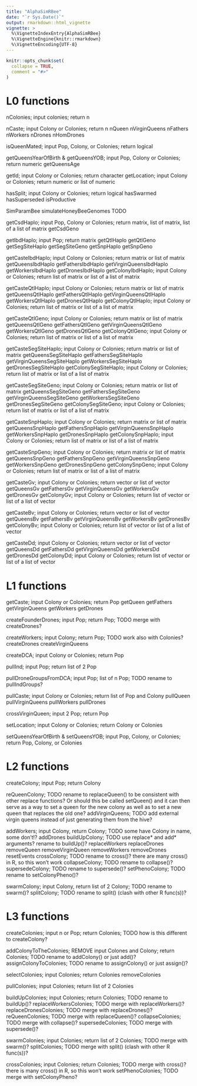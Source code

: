 ```yaml
---
title: "AlphaSimRBee"
date: "`r Sys.Date()`"
output: rmarkdown::html_vignette
vignette: >
  %\VignetteIndexEntry{AlphaSimRBee}
  %\VignetteEngine{knitr::rmarkdown}
  %\VignetteEncoding{UTF-8}
---
```


```r
knitr::opts_chunk$set(
  collapse = TRUE,
  comment = "#>"
)
```

# L0 functions 

nColonies; input colonies; return n

nCaste; input Colony or Colonies; return n
nQueen
nVirginQueens
nFathers
nWorkers 
nDrones 
nHomDrones

isQueenMated; input Pop, Colony, or Colonies; return logical

getQueensYearOfBirth & getQueensYOB; input Pop, Colony or Colonies; return numeric
getQueensAge

getId; input Colony or Colonies; return character
getLocation; input Colony or Colonies; return numeric or list of numeric

hasSplit; input Colony or Colonies; return logical
hasSwarmed
hasSuperseded
isProductive

SimParamBee
simulateHoneyBeeGenomes TODO

getCsdHaplo; input Pop, Colony or Colonies; return matrix, list of matrix, list of a list of matrix
getCsdGeno

getIbdHaplo; input Pop; return matrix
getQtlHaplo
getQtlGeno
getSegSiteHaplo
getSegSiteGeno
getSnpHaplo
getSnpGeno

getCasteIbdHaplo; input Colony or Colonies; return matrix or list of matrix
getQueensIbdHaplo
getFathersIbdHaplo
getVirginQueensIbdHaplo
getWorkersIbdHaplo
getDronesIbdHaplo
getColonyIbdHaplo; input Colony or Colonies; return list of matrix or list of a list of matrix

getCasteQtlHaplo; input Colony or Colonies; return matrix or list of matrix
getQueensQtlHaplo
getFathersQtlHaplo
getVirginQueensQtlHaplo
getWorkersQtlHaplo
getDronesQtlHaplo
getColonyQtlHaplo; input Colony or Colonies; return list of matrix or list of a list of matrix

getCasteQtlGeno; input Colony or Colonies; return matrix or list of matrix
getQueensQtlGeno
getFathersQtlGeno
getVirginQueensQtlGeno
getWorkersQtlGeno
getDronesQtlGeno
getColonyQtlGeno; input Colony or Colonies; return list of matrix or list of a list of matrix

getCasteSegSiteHaplo; input Colony or Colonies; return matrix or list of matrix
getQueensSegSiteHaplo
getFathersSegSiteHaplo
getVirginQueensSegSiteHaplo
getWorkersSegSiteHaplo
getDronesSegSiteHaplo
getColonySegSiteHaplo; input Colony or Colonies; return list of matrix or list of a list of matrix

getCasteSegSiteGeno; input Colony or Colonies; return matrix or list of matrix
getQueensSegSiteGeno
getFathersSegSiteGeno
getVirginQueensSegSiteGeno
getWorkersSegSiteGeno
getDronesSegSiteGeno
getColonySegSiteGeno; input Colony or Colonies; return list of matrix or list of a list of matrix

getCasteSnpHaplo; input Colony or Colonies; return matrix or list of matrix
getQueensSnpHaplo
getFathersSnpHaplo
getVirginQueensSnpHaplo
getWorkersSnpHaplo
getDronesSnpHaplo
getColonySnpHaplo; input Colony or Colonies; return list of matrix or list of a list of matrix

getCasteSnpGeno; input Colony or Colonies; return matrix or list of matrix
getQueensSnpGeno
getFathersSnpGeno
getVirginQueensSnpGeno
getWorkersSnpGeno
getDronesSnpGeno
getColonySnpGeno; input Colony or Colonies; return list of matrix or list of a list of matrix

getCasteGv; input Colony or Colonies; return vector or list of vector
getQueensGv
getFathersGv
getVirginQueensGv
getWorkersGv
getDronesGv
getColonyGv; input Colony or Colonies; return list of vector or list of a list of vector

getCasteBv; input Colony or Colonies; return vector or list of vector
getQueensBv
getFathersBv
getVirginQueensBv
getWorkersBv
getDronesBv
getColonyBv; input Colony or Colonies; return list of vector or list of a list of vector

getCasteDd; input Colony or Colonies; return vector or list of vector
getQueensDd
getFathersDd
getVirginQueensDd
getWorkersDd
getDronesDd
getColonyDd; input Colony or Colonies; return list of vector or list of a list of vector

# L1 functions

getCaste; input Colony or Colonies; return Pop
getQueen
getFathers
getVirginQueens
getWorkers
getDrones

createFounderDrones; input Pop; return Pop; TODO merge with createDrones?

createWorkers; input Colony; return Pop; TODO work also with Colonies?
createDrones
createVirginQueens

createDCA; input Colony or Colonies; return Pop

pullInd; input Pop; return list of 2 Pop

pullDroneGroupsFromDCA; input Pop; list of n Pop; TODO rename to pullIndGroups?

pullCaste; input Colony or Colonies; return list of Pop and Colony
pullQueen
pullVirginQueens
pullWorkers
pullDrones

crossVirginQueen; input 2 Pop; return Pop

setLocation; input Colony or Colonies; return Colony or Colonies

setQueensYearOfBirth & setQueensYOB; input Pop, Colony, or Colonies; return Pop, Colony, or Colonies

# L2 functions

createColony; input Pop; return Colony

reQueenColony; TODO rename to replaceQueen() to be consistent with other replace functions? Or should this be called setQueen() and it can
  then serve as a way to set a queen for the new colony as well as to set a new queen that replaces the old one?
addVirginQueens; TODO add external virgin queens instead of just generating them from the hive?

addWorkers; input Colony, return Colony; TODO some have Colony in name, some don't!?
addDrones
buildUpColony; TODO use replace* and add* arguments? rename to buildUp()?
replaceWorkers
replaceDrones
removeQueen
removeVirginQueen
removeWorkers
removeDrones
resetEvents
crossColony; TODO rename to cross()? there are many cross() in R, so this won't work
collapseColony; TODO rename to collapse()?
supersedeColony; TODO rename to supersede()?
setPhenoColony; TODO rename to setColonyPheno()?

swarmColony; input Colony, return list of 2 Colony; TODO rename to swarm()?
splitColony; TODO rename to split() (clash with other R func(s))?

# L3 functions

createColonies; input n or Pop; return Colonies; TODO how is this different to createColony?

addColonyToTheColonies; REMOVE input Colones and Colony; return Colonies; TODO rename to addColony() or just add()?
assignColonyToColonies; TODO rename to assignColony() or just assign()?

selectColonies; input Colonies; return Colonies
removeColonies

pullColonies; input Colonies; return list of 2 Colonies

buildUpColonies; input Colonies; return Colonies; TODO rename to buildUp()?
replaceWorkersColonies; TODO merge with replaceWorkers()?
replaceDronesColonies; TODO merge with replaceDrones()?
reQueenColonies; TODO merge with replaceQueen()?
collapseColonies; TODO merge with collapse()?
supersedeColonies; TODO merge with supersede()?

swarmColonies; input Colonies; return list of 2 Colonies; TODO merge with swarm()?
splitColonies; TODO merge with split() (clash with other R func(s))?

crossColonies; input Colonies; return Colonies; TODO merge with cross()? there is many cross() in R, so this won't work
setPhenoColonies; TODO merge with setColonyPheno?

